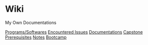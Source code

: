 = Wiki =

My Own Documentations

[[programs|Programs/Softwares]]
[[issues|Encountered Issues]]
[[documentations|Documentations]]
[[capstone|Capstone Prerequisites]]
[[notes|Notes]]
[[bootcamp|Bootcamp]]
